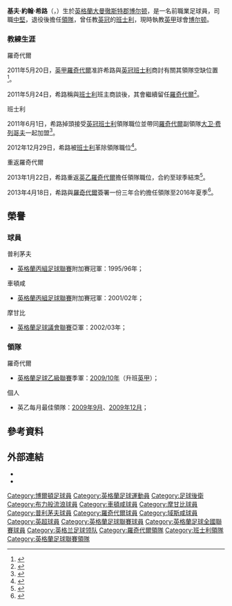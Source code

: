 {{noteTA|G1=足球|G2=FAcup
|T=zh-hans:凯斯·希尔; zh-hk:基夫·希路;
|1=zh-hans:凯斯; zh-hk:基夫;
|2=zh-hans:希尔; zh-hk:希路;
|3=zh-hans:凯斯·约翰·希尔; zh-hk:基夫·約翰·希路;
|4=zh-hans:雷克斯汉姆; zh-hk:域斯咸;
}}
{{Infobox football biography 2
| playername          = 基夫·希路<br />''Keith Hill''
| image               = Keith Hill.JPG
| caption             = 
| fullname            = Keith John Hill
| dateofbirth         = {{Birth date and age|df=y|1969|5|17}}
| cityofbirth         = [[博尔顿|博尔顿]]
| countryofbirth      = [[英格蘭|英格蘭]]
| dateofdeath         = 
| cityofdeath         = 
| countryofdeath      = 
| height              = {{height|ft=6|in=0}}
| position            = [[後衛_(足球)|後衛]]
| currentclub         = [[博尔顿足球俱乐部|博尔顿]]（[[領隊_(足球)|領隊]]）
| youthyears1         = 
| youthclubs1         = 
| years1              = 1987−1992 
| clubs1              = [[布莱克本流浪者足球俱乐部|布力般流浪]]
| caps1               = 96  
| goals1              = 3
| years2              = 1992−1996 
| clubs2              = [[普利茅斯足球俱乐部|普利茅夫]]
| caps2               = 123 
| goals2              = 2 
| years3              = 1996−2001 
| clubs3              = [[罗奇代尔足球俱乐部|羅奇代爾]]
| caps3               = 176
| goals3              = 6 
| years4              = 2001−2002 
| clubs4              = [[切尔滕汉姆足球俱乐部|車頓咸]] 
| caps4               = 5 
| goals4              = 0
| years5              = 2001 
| clubs5              = → [[雷克斯汉姆足球俱乐部|域斯咸]] (借用)
| caps5               = 12 
| goals5              = 1
| years6              = 2002−2003
| clubs6              = [[摩尔甘比足球俱乐部|摩甘比]]
| caps6               = 20   
| goals6              = 0 
| totalcaps           = 
| totalgoals          = 
| medaltemplates      = 
| manageryears1       = 2006−2011
| managerclubs1       = [[罗奇代尔足球俱乐部|羅奇代爾]]
| manageryears2       = 2011−2012
| managerclubs2       = [[巴恩斯利足球俱乐部|班士利]]
| manageryears3  = 2013–2019 | managerclubs3 = [[罗奇代尔足球俱乐部|罗奇代尔]]
| manageryears4  = 2019–     | managerclubs4 = [[博尔顿足球俱乐部|博尔顿]]
| club-update         = 2011年10月21日 (五) 02:51 (UTC)
| nationalteam-update = 
}}

'''基夫·約翰·希路'''（{{lang-en|'''Keith John Hill'''}}，{{bd|1969年|5月17日|catidx=Hill, Keith}}）生於[[英格蘭|英格蘭]][[大曼徹斯特郡|大曼徹斯特郡]][[博尔顿|博尔顿]]，是一名前職業足球員，司職[[後衛_(足球)|中堅]]，退役後擔任[[教练|領隊]]，曾任教[[英冠|英冠]]的[[巴恩斯利足球俱乐部|班士利]]，現時執教[[英甲|英甲]]球會[[博尔顿足球俱乐部|博尔顿]]。
<!--
==生平==
===球員===
Hill began his career with [[Blackburn_Rovers_F.C.|Blackburn Rovers]], moving on to [[Plymouth_Argyle_F.C.|Plymouth Argyle]] in [[1992-93_in_English_football|1992]] in a joint deal with [[Craig_Skinner|Craig Skinner]], with [[Nicky_Marker|Nicky Marker]] moving in the opposite direction.

Hill spent four years with Plymouth, moving on to [[Rochdale_A.F.C.|Rochdale]] in [[1996-97_in_English_football|1996]]. After five years at [[Spotland|Spotland]], he joined [[Cheltenham_Town_F.C.|Cheltenham Town]], but he only spent a year there, playing only five games, punctuated by a two-month loan with [[Wrexham_A.F.C.|Wrexham]]. He spent a year with [[Nationwide_Conference|Conference]] side [[Morecambe_F.C.|Morecambe]], before retiring in [[2002-03_in_English_football|2003]].
-->

===教練生涯===
;羅奇代爾
<!--
Following Hill's retirement from playing the game, he joined former club [[Rochdale_A.F.C.|Rochdale's]] coaching staff, where he held the position of Director of Youth. On 17 December 2006, Hill was appointed as [[caretaker_manager|caretaker manager]], following the sacking of [[Steve_Parkin|Steve Parkin]].<ref>{{cite news |url=http://news.bbc.co.uk/sport1/hi/football/teams/r/rochdale/6187477.stm |title=Rochdale boss Parkin leaves club |accessdate=17 December 2006 |date= 17 December 2006 |work= BBC Sport|publisher=British Broadcasting Corporation}}</ref> His first game in charge against [[Milton_Keynes_Dons_F.C.|Milton Keynes Dons]] ended a 2-1 loss and they were left in the [[Football_League_Two|League Two]] relegation zone. His first win came 2 games into his reign, a 4-0 win over [[Boston_United_F.C.|Boston United]], which lifted them out of the relegation zone. After his second 4-0 win, Rochdale appointed Hill as permanent manager on 3 January 2007.<ref>{{cite news |title=Rochdale name Hill as new manager |url=http://news.bbc.co.uk/sport1/hi/football/teams/r/rochdale/6227675.stm |work=BBC Sport |publisher=British Broadcasting Corporation |date=3 January 2007 |accessdate=3 January 2007}}</ref> After a change in form, Rochdale ended the season in 9th, despite being in the bottom 3 for the majority of the first half of the season.

In his first full season as Dale boss, he took Rochdale to League Two play-off final, where they lost 3-2 against [[Stockport_County_F.C.|Stockport County]], following beating [[Darlington_F.C.|Darlington]] 5-4 on penalties in the semi-final.

The [[2008-09_in_English_football|2008-09]], saw Hill take Rochdale to the play-offs a second time in two season, but they were beaten 2-1 by the eventual winners, [[Gillingham_F.C.|Gillingham]], at [[Priestfield_Stadium|Priestfield Stadium]].

The next season saw improvement again, gaining automatic promotion, after a 1-0 win at against [[Northampton_Town_F.C.|Northampton Town F.C.]] on 17 April 2011. However a dip in form near the end of the season, saw Rochdale miss out on the League Two title, finally finishing third behind [[Notts_County_F.C.|Notts County]] and [[A.F.C._Bournemouth|Bournemouth]].

Their first season in [[Football_League_One|League One]], saw Rochdale as potential promotion contenders a long with newly promoted Bournemouth, Rochdale finished 9th at the end of the season with 68 points, meaning Hill had equalized their highest league finish since 1969-70.
-->
2011年5月20日，[[英甲|英甲]][[罗奇代尔足球俱乐部|羅奇代爾]]准許希路與[[英冠|英冠]][[巴恩斯利足球俱乐部|班士利]]商討有關其領隊空缺位置<ref>{{cite news |language=en |url=http://news.bbc.co.uk/sport2/hi/football/teams/b/barnsley/9492313.stm |title=Barnsley to open talks with Rochdale boss Keith Hill |publisher=''[[BBC_Sport|BBC Sport]]'' |date=2011-05-20 |accessdate=2013-10-14 |archive-date=2013-10-16 |archive-url=https://web.archive.org/web/20131016053822/http://news.bbc.co.uk/sport2/hi/football/teams/b/barnsley/9492313.stm |dead-url=no }}</ref>。

2011年5月24日，希路稱與[[巴恩斯利足球俱乐部|班士利]]班主商談後，其會繼續留任[[罗奇代尔足球俱乐部|羅奇代爾]]<ref>{{cite news |language=en |url=http://www.bbc.co.uk/sport/0/football/13524642 |title=Keith Hill stays at Rochdale after talks with Barnsley |publisher=''[[BBC_Sport|BBC Sport]]'' |date=2011-05-24 |accessdate=2013-10-14 |archive-date=2013-03-22 |archive-url=https://web.archive.org/web/20130322231415/http://www.bbc.co.uk/sport/0/football/13524642 |dead-url=no }}</ref>。

;班士利
2011年6月1日，希路掉頭接受[[英冠|英冠]][[巴恩斯利足球俱乐部|班士利]]領隊職位並帶同[[罗奇代尔足球俱乐部|羅奇代爾]]副領隊[[大卫·费列哥夫|大卫·费列哥夫]]一起加盟<ref>{{cite news |language=en |url=http://www.bbc.co.uk/sport/0/football/13595001 |title=Barnsley appoint Rochdale boss Keith Hill as manager |publisher=''[[BBC_Sport|BBC Sport]]'' |date=2011-06-01 |accessdate=2013-10-14 |archive-date=2013-03-22 |archive-url=https://web.archive.org/web/20130322231421/http://www.bbc.co.uk/sport/0/football/13595001 |dead-url=no }}</ref>。

2012年12月29日，希路被[[巴恩斯利足球俱乐部|班士利]]革除領隊職位<ref>{{cite news |language=en |url=http://www.bbc.co.uk/sport/0/football/20867629 |title=Keith Hill: Barnsley sack manager after defeat by Blackburn |publisher=''[[BBC_Sport|BBC Sport]]'' |date=2012-12-29 |accessdate=2013-10-14 |archive-date=2013-10-17 |archive-url=https://web.archive.org/web/20131017212033/http://www.bbc.co.uk/sport/0/football/20867629 |dead-url=no }}</ref>。

;重返羅奇代爾
2013年1月22日，希路重返[[英乙|英乙]][[罗奇代尔足球俱乐部|羅奇代爾]]擔任領隊職位，合約至球季結朿<ref>{{cite news |language=en |url=http://www.bbc.co.uk/sport/0/football/21145204 |title=Keith Hill: Rochdale return for former Barnsley manager |publisher=''[[BBC_Sport|BBC Sport]]'' |date=2013-01-22 |accessdate=2013-10-14 |archive-date=2013-01-25 |archive-url=https://web.archive.org/web/20130125023004/http://www.bbc.co.uk/sport/0/football/21145204 |dead-url=no }}</ref>。

2013年4月18日，希路與[[罗奇代尔足球俱乐部|羅奇代爾]]簽署一份三年合約擔任領隊至2016年夏季<ref>{{cite news |language=en |url=http://www.bbc.co.uk/sport/0/football/22200983 |title=Keith Hill: Rochdale manager signs three-year contract |publisher=''[[BBC_Sport|BBC Sport]]'' |date=2013-04-18 |accessdate=2013-10-14 |archive-date=2013-04-21 |archive-url=https://web.archive.org/web/20130421071237/http://www.bbc.co.uk/sport/0/football/22200983 |dead-url=no }}</ref>。

==榮譽==
===球員===
;普利茅夫
*[[英格蘭足球聯賽|英格蘭丙組足球聯賽]]附加賽冠軍：1995/96年；

;車頓咸
*[[英格蘭足球聯賽|英格蘭丙組足球聯賽]]附加賽冠軍：2001/02年；

;摩甘比
*[[英格蘭足球議會全國聯賽|英格蘭足球議會聯賽]]亞軍：2002/03年；

===領隊===
;羅奇代爾
*[[英格蘭足球乙級聯賽|英格蘭足球乙級聯賽]]季軍：[[2009年至2010年英格蘭足球乙級聯賽|2009/10年]]（升班[[英甲|英甲]]）；

;個人
*英乙每月最佳領隊：[[2009年至2010年英格蘭足球乙級聯賽#每月最佳領隊|2009年9月]]、[[2009年至2010年英格蘭足球乙級聯賽#每月最佳領隊|2009年12月]]；

==參考資料==
{{reflist}}

==外部連結==
*{{Soccerbase|3503|基夫·希路}}
*{{Soccerbase (manager)|2066|基夫·希路}}

{{DEFAULTSORT:Hill, Keith}}
[[Category:博爾頓足球員|Category:博爾頓足球員]]
[[Category:英格蘭足球運動員|Category:英格蘭足球運動員]]
[[Category:足球後衛|Category:足球後衛]]
[[Category:布力般流浪球員|Category:布力般流浪球員]]
[[Category:車頓咸球員|Category:車頓咸球員]]
[[Category:摩甘比球員|Category:摩甘比球員]]
[[Category:普利茅夫球員|Category:普利茅夫球員]]
[[Category:羅奇代爾球員|Category:羅奇代爾球員]]
[[Category:域斯咸球員|Category:域斯咸球員]]
[[Category:英超球員|Category:英超球員]]
[[Category:英格蘭足球聯賽球員|Category:英格蘭足球聯賽球員]]
[[Category:英格蘭足球全國聯賽球員|Category:英格蘭足球全國聯賽球員]]
[[Category:英格兰足球领队|Category:英格兰足球领队]]
[[Category:羅奇代爾領隊|Category:羅奇代爾領隊]]
[[Category:班士利領隊|Category:班士利領隊]]
[[Category:英格蘭足球聯賽領隊|Category:英格蘭足球聯賽領隊]]